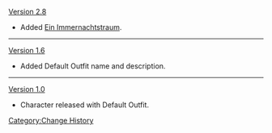 [[Version 2.8]]
* Added [[Ein Immernachtstraum]].
----
[[Version 1.6]]
* Added Default Outfit name and description.
----
[[Version 1.0]]
* Character released with Default Outfit.
<noinclude>[[Category:Change History]]</noinclude>
